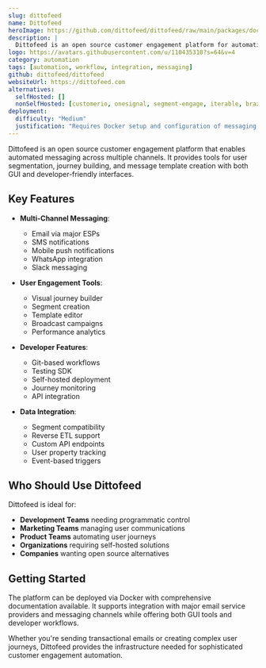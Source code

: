 ```yaml
---
slug: dittofeed
name: Dittofeed
heroImage: https://github.com/dittofeed/dittofeed/raw/main/packages/docs/images/github-readme-banner.png
description: |
  Dittofeed is an open source customer engagement platform for automating transactional and marketing messages across email, SMS, mobile push, WhatsApp, Slack and other channels.
logo: https://avatars.githubusercontent.com/u/110435310?s=64&v=4
category: automation
tags: [automation, workflow, integration, messaging]
github: dittofeed/dittofeed
websiteUrl: https://dittofeed.com
alternatives:
  selfHosted: []
  nonSelfHosted: [customerio, onesignal, segment-engage, iterable, braze]
deployment:
  difficulty: "Medium"
  justification: "Requires Docker setup and configuration of messaging providers."
---
```


Dittofeed is an open source customer engagement platform that enables automated messaging across multiple channels. It provides tools for user segmentation, journey building, and message template creation with both GUI and developer-friendly interfaces.

## Key Features

- **Multi-Channel Messaging**:

  - Email via major ESPs
  - SMS notifications
  - Mobile push notifications
  - WhatsApp integration
  - Slack messaging

- **User Engagement Tools**:

  - Visual journey builder
  - Segment creation
  - Template editor
  - Broadcast campaigns
  - Performance analytics

- **Developer Features**:

  - Git-based workflows
  - Testing SDK
  - Self-hosted deployment
  - Journey monitoring
  - API integration

- **Data Integration**:
  - Segment compatibility
  - Reverse ETL support
  - Custom API endpoints
  - User property tracking
  - Event-based triggers

## Who Should Use Dittofeed

Dittofeed is ideal for:

- **Development Teams** needing programmatic control
- **Marketing Teams** managing user communications
- **Product Teams** automating user journeys
- **Organizations** requiring self-hosted solutions
- **Companies** wanting open source alternatives

## Getting Started

The platform can be deployed via Docker with comprehensive documentation available. It supports integration with major email service providers and messaging channels while offering both GUI tools and developer workflows.

Whether you're sending transactional emails or creating complex user journeys, Dittofeed provides the infrastructure needed for sophisticated customer engagement automation.
